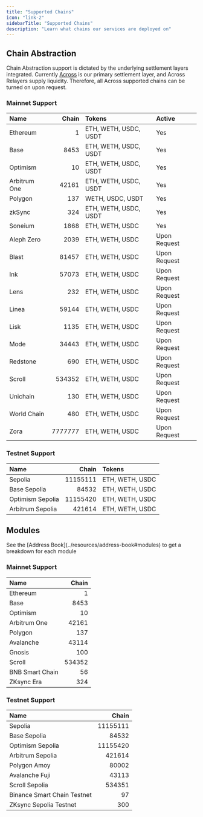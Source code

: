 ```yaml
---
title: "Supported Chains"
icon: "link-2"
sidebarTitle: "Supported Chains"
description: "Learn what chains our services are deployed on"
---
```


## Chain Abstraction

Chain Abstraction support is dictated by the underlying settlement layers integrated. Currently [Across](across.to) is our primary settlement layer, and Across Relayers supply liquidity. Therefore, all Across supported chains can be turned on upon request.

### Mainnet Support

| Name         |   Chain | Tokens                | Active       |
| :----------- | ------: | :-------------------- | :----------- |
| Ethereum     |       1 | ETH, WETH, USDC, USDT | Yes          |
| Base         |    8453 | ETH, WETH, USDC, USDT | Yes          |
| Optimism     |      10 | ETH, WETH, USDC, USDT | Yes          |
| Arbitrum One |   42161 | ETH, WETH, USDC, USDT | Yes          |
| Polygon      |     137 | WETH, USDC, USDT      | Yes          |
| zkSync       |     324 | ETH, WETH, USDC, USDT | Yes          |
| Soneium      |    1868 | ETH, WETH, USDC       | Yes          |
| Aleph Zero   |    2039 | ETH, WETH, USDC       | Upon Request |
| Blast        |   81457 | ETH, WETH, USDC       | Upon Request |
| Ink          |   57073 | ETH, WETH, USDC       | Upon Request |
| Lens         |     232 | ETH, WETH, USDC       | Upon Request |
| Linea        |   59144 | ETH, WETH, USDC       | Upon Request |
| Lisk         |    1135 | ETH, WETH, USDC       | Upon Request |
| Mode         |   34443 | ETH, WETH, USDC       | Upon Request |
| Redstone     |     690 | ETH, WETH, USDC       | Upon Request |
| Scroll       |  534352 | ETH, WETH, USDC       | Upon Request |
| Unichain     |     130 | ETH, WETH, USDC       | Upon Request |
| World Chain  |     480 | ETH, WETH, USDC       | Upon Request |
| Zora         | 7777777 | ETH, WETH, USDC       | Upon Request |

### Testnet Support

| Name             |    Chain | Tokens          |
| :--------------- | -------: | :-------------- |
| Sepolia          | 11155111 | ETH, WETH, USDC |
| Base Sepolia     |    84532 | ETH, WETH, USDC |
| Optimism Sepolia | 11155420 | ETH, WETH, USDC |
| Arbitrum Sepolia |   421614 | ETH, WETH, USDC |

## Modules

<Info>
  See the [Address Book](../resources/address-book#modules) to get a breakdown
  for each module
</Info>

### Mainnet Support

| Name            |  Chain |
| :-------------- | -----: |
| Ethereum        |      1 |
| Base            |   8453 |
| Optimism        |     10 |
| Arbitrum One    |  42161 |
| Polygon         |    137 |
| Avalanche       |  43114 |
| Gnosis          |    100 |
| Scroll          | 534352 |
| BNB Smart Chain |     56 |
| ZKsync Era      |    324 |

### Testnet Support

| Name                        |    Chain |
| :-------------------------- | -------: |
| Sepolia                     | 11155111 |
| Base Sepolia                |    84532 |
| Optimism Sepolia            | 11155420 |
| Arbitrum Sepolia            |   421614 |
| Polygon Amoy                |    80002 |
| Avalanche Fuji              |    43113 |
| Scroll Sepolia              |   534351 |
| Binance Smart Chain Testnet |       97 |
| ZKsync Sepolia Testnet      |      300 |
